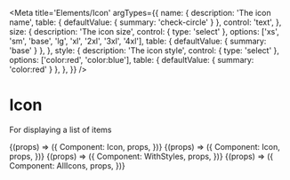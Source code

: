 
<Meta
  title='Elements/Icon'
  argTypes={{
    name: {
      description: 'The icon name',
      table: { defaultValue: { summary: 'check-circle' } },
      control: 'text',
    },
    size: {
      description: 'The icon size',
      control: { type: 'select' },
      options: ['xs', 'sm', 'base', 'lg', 'xl', '2xl', '3xl', '4xl'],
      table: { defaultValue: { summary: 'base' } },
    },
    style: {
      description: 'The icon style',
      control: { type: 'select' },
      options: ['color:red', 'color:blue'],
      table: { defaultValue: { summary: 'color:red' } },
    },
  }}
/>

# Icon

For displaying a list of items

<Canvas>
  <Story
    name='Checkmark at default size'
    args={{
      name: 'check-circle',
    }}
  >
    {(props) => ({
      Component: Icon,
      props,
    })}
  </Story>
</Canvas>

<Canvas>
  <Story
    name='Circle checkmark icon at 2xl size'
    args={{
      name: 'check-circle',
      size: '2xl',
    }}
  >
    {(props) => ({
      Component: Icon,
      props,
    })}
  </Story>
</Canvas>

<Canvas>
  <Story
    name='Green circle checkmark icon at 4xl size'
    args={{
      name: 'check-circle',
      size: '4xl',
      style: 'color: #3d7d3f',
    }}
  >
    {(props) => ({
      Component: WithStyles,
      props,
    })}
  </Story>
</Canvas>

<Canvas>
  <Story name='All Icons'>
    {(props) => ({
      Component: AllIcons,
      props,
    })}
  </Story>
</Canvas>
